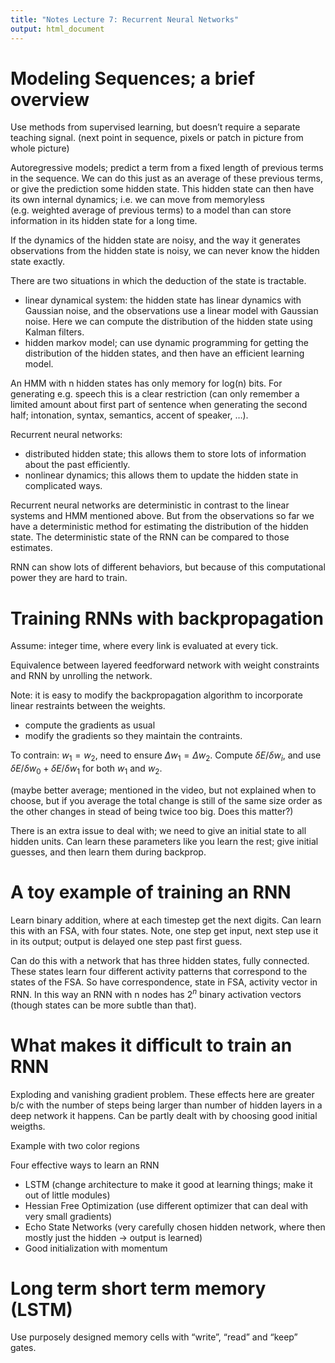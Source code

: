 ```yaml
---
title: "Notes Lecture 7: Recurrent Neural Networks"
output: html_document
---
```


# Modeling Sequences; a brief overview

Use methods from supervised learning, but doesn't require a separate teaching
signal.  (next point in sequence, pixels or patch in picture from whole
picture)

Autoregressive models; predict a term from a fixed length of previous terms
in the sequence.  We can do this just as an average of these previous terms,
or give the prediction some hidden state.  This hidden state can then have
its own internal dynamics; i.e. we can move from memoryless (e.g. weighted
average of previous terms) to a model than can store information in its hidden
state for a long time.

If the dynamics of the hidden state are noisy, and the way it generates
observations from the hidden state is noisy, we can never know the hidden
state exactly.

There are two situations in which the deduction of the state is tractable.

- linear dynamical system: the hidden state has linear dynamics with Gaussian
  noise, and the observations use a linear model with Gaussian noise.  Here we
  can compute the distribution of the hidden state using Kalman filters.
- hidden markov model; can use dynamic programming for getting the distribution
  of the hidden states, and then have an efficient learning model.

An HMM with n hidden states has only memory for log(n) bits.  For generating
e.g. speech this is a clear restriction (can only remember a limited amount
about first part of sentence when generating the second half; intonation,
syntax, semantics, accent of speaker, ...).

Recurrent neural networks:

- distributed hidden state; this allows them to store lots of information
  about the past efficiently.
- nonlinear dynamics; this allows them to update the hidden state in complicated
  ways.

Recurrent neural networks are deterministic in contrast to the linear systems
and HMM mentioned above.  But from the observations so far we have a
deterministic method for estimating the distribution of the hidden state.  The
deterministic state of the RNN can be compared to those estimates.

RNN can show lots of different behaviors, but because of this computational
power they are hard to train.

# Training RNNs with backpropagation

Assume: integer time, where every link is evaluated at every tick.

Equivalence between layered feedforward network with weight constraints and RNN
by unrolling the network.

Note: it is easy to modify the backpropagation algorithm to incorporate linear
restraints between the weights.

- compute the gradients as usual
- modify the gradients so they maintain the contraints.

To contrain: $w_1 = w_2$, need to ensure $\Delta w_1 = \Delta w_2$.  Compute
$\delta E / \delta w_i$, and use $\delta E / \delta w_0 + \delta E / \delta w_1$
for both $w_1$ and $w_2$.

(maybe better average; mentioned in the video, but not explained when to choose,
but if you average the total change is still of the same size order as the other
changes in stead of being twice too big.  Does this matter?)

There is an extra issue to deal with; we need to give an initial state to all
hidden units.  Can learn these parameters like you learn the rest; give
initial guesses, and then learn them during backprop.

# A toy example of training an RNN

Learn binary addition, where at each timestep get the next digits.  Can learn
this with an FSA, with four states.  Note, one step get input, next step use
it in its output; output is delayed one step past first guess.

Can do this with a network that has three hidden states, fully connected.  These
states learn four different activity patterns that correspond to the states of
the FSA.  So have correspondence, state in FSA, activity vector in RNN.  In this
way an RNN with n nodes has $2^n$ binary activation vectors (though states can
be more subtle than that).  


# What makes it difficult to train an RNN

Exploding and vanishing gradient problem.  These effects here are greater b/c
with the number of steps being larger than number of hidden layers in a deep
network it happens.  Can be partly dealt with by choosing good initial weigths.

Example with two color regions

Four effective ways to learn an RNN

- LSTM (change architecture to make it good at learning things; make it out of
  little modules)
- Hessian Free Optimization (use different optimizer that can deal with very
  small gradients)
- Echo State Networks (very carefully chosen hidden network, where then mostly
  just the hidden -> output is learned)
- Good initialization with momentum

# Long term short term memory (LSTM)

Use purposely designed memory cells with "write", "read" and "keep" gates.
